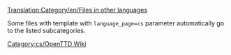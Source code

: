 [[Translation:Category/en/Files in other languages]]

{{en/Bilingual box| Cs
| ---.
| ''This page provides an index for a wide range of '''files (images) in Czech''' in OpenTTD Wiki.''}}

Some files with {{en/s|Other languages files}} template with <code>language_page=cs</code> parameter automatically go to the listed subcategories.

[[Category:cs/OpenTTD Wiki]]